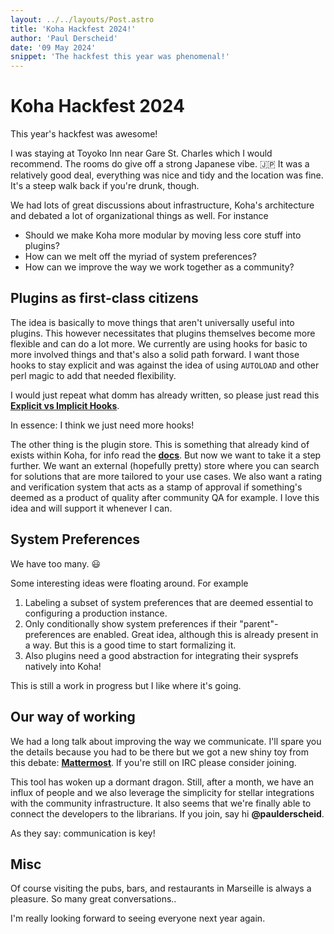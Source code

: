 ```yaml
---
layout: ../../layouts/Post.astro
title: 'Koha Hackfest 2024!'
author: 'Paul Derscheid'
date: '09 May 2024'
snippet: 'The hackfest this year was phenomenal!'
---
```


# Koha Hackfest 2024

This year's hackfest was awesome!

I was staying at Toyoko Inn near Gare St. Charles which I would recommend. The rooms do give off a strong Japanese vibe. 🇯🇵
It was a relatively good deal, everything was nice and tidy and the location was fine. It's a steep walk back if you're drunk, though.

We had lots of great discussions about infrastructure, Koha's architecture and debated a lot of organizational things as well. For instance

-   Should we make Koha more modular by moving less core stuff into plugins?
-   How can we melt off the myriad of system preferences?
-   How can we improve the way we work together as a community?

## Plugins as first-class citizens

The idea is basically to move things that aren't universally useful into plugins. This however necessitates that plugins themselves become
more flexible and can do a lot more. We currently are using hooks for basic to more involved things and that's also a solid path forward.
I want those hooks to stay explicit and was against the idea of using `AUTOLOAD` and other perl magic to add that needed flexibility.

I would just repeat what domm has already written, so please just read this **[Explicit vs Implicit Hooks](https://domm.plix.at/perl/2024_04_explicit_implicit_hooks.html)**.

In essence: I think we just need more hooks!

The other thing is the plugin store. This is something that already kind of exists within Koha, for info read the **[docs](https://koha-community.org/manual/latest/en/html/plugins.html#installing-a-plugin-repository)**.
But now we want to take it a step further. We want an external (hopefully pretty) store where you can search for solutions that are more tailored
to your use cases. We also want a rating and verification system that acts as a stamp of approval if something's deemed as a product of quality
after community QA for example. I love this idea and will support it whenever I can.

## System Preferences

We have too many. 😃

Some interesting ideas were floating around. For example

1. Labeling a subset of system preferences that are deemed essential to configuring a production instance.
2. Only conditionally show system preferences if their "parent"-preferences are enabled. Great idea, although this is already present in a way.
   But this is a good time to start formalizing it.
3. Also plugins need a good abstraction for integrating their sysprefs natively into Koha!

This is still a work in progress but I like where it's going.

## Our way of working

We had a long talk about improving the way we communicate. I'll spare you the details because you had to be there but we got a new shiny toy from
this debate: **[Mattermost](https://chat.koha-community.org)**. If you're still on IRC please consider joining.

This tool has woken up a dormant dragon. Still, after a month, we have an influx of people and we also leverage the simplicity for stellar integrations
with the community infrastructure. It also seems that we're finally able to connect the developers to the librarians. If you join, say hi **@paulderscheid**.

As they say: communication is key!

## Misc

Of course visiting the pubs, bars, and restaurants in Marseille is always a pleasure. So many great conversations..

I'm really looking forward to seeing everyone next year again.
